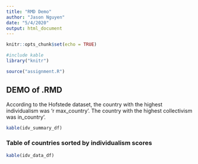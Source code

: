 ```yaml
---
title: "RMD Demo"
author: "Jason Nguyen"
date: "5/4/2020"
output: html_document
---
```


```r
knitr::opts_chunk$set(echo = TRUE)
```

``` r
#include kable
library("knitr")

source("assignment.R")
```

## DEMO of .RMD

According to the Hofstede dataset, the country with the highest individualism was 'r max_country'. The country with the highest collectivism was \r min_country'.

``` r
kable(idv_summary_df)

```

### Table of countries sorted by individualism scores

```r
kable(idv_data_df)
```